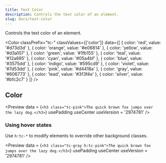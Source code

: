 ```yaml
---
title: Text Color
description: Controls the text color of an element.
slug: docs/text-color
---
```


Controls the text color of an element.

<Color 
  classPrefix="tc-" 
  classValues={['color']} 
  data={[
    { color: 'red', value: '#d73d3d' },
    { color: 'orange', value: '#e06814' },
    { color: 'yellow', value: '#d3a107' },
    { color: 'green', value: '#1fb155' },
    { color: 'teal', value: '#12a695' },
    { color: 'cyan', value: '#05a4bf' },
    { color: 'blue', value: '#3575dd' },
    { color: 'indigo', value: '#595cd9' },
    { color: 'violet', value: '#7d53dd' },
    { color: 'pink', value: '#d4418a' },
    { color: 'gray', value: '#606773' },
    { color: 'lead', value: '#3f3f4e' },
    { color: 'silver', value: '#bfc2c7' }
  ]}
/>

## Color

<Preview
  data = {`<h3 class="tc-pink">The quick brown fox jumps over the lazy dog.</h3>`}
  usePadding
  useCenter
  useVersion = '2974781'
/>

### Using hover states

Use `h:tc-*` to modify elements to override other background classes.

<Preview
  data = {`<h3 class="tc-gray h:tc-pink">The quick brown fox jumps over the lazy dog.</h3>`}
  usePadding
  useCenter
  useVersion = '2974781'
/>